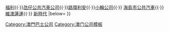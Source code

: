 {{Navbox
|name   = 澳門巴士公司
|image  = [[File:BSicon BUS.svg|70px]]
|titlestyle = 
|belowstyle = 
|title  = {{flagicon|MAC}} [[澳門巴士|澳門巴士公司]]
|group1 = [[新福利集團]]
|list1  = [[澳門新福利公共汽車|新福利]]
|group2 = [[南光集團]]
|list2  = [[澳門公共汽車股份有限公司|澳巴]]
|group3 = [[廣東省交通集團]]
|list3  = [[岐關車路有限公司|岐關]]
|group4 = 已結業或合併
|list4  = [[澳門福利公共汽車股份有限公司|澳門公共汽車公司]]{{·}}[[澳門福利公共汽車股份有限公司|福利]]{{·}}[[澳門公共汽車有限公司|氹仔公共汽車公司]]{{·}}[[澳門公共汽車有限公司|路環利安]]{{·}}[[澳門公共汽車有限公司|小輪公司]]{{·}} [[澳門公共汽車有限公司|海島市公共汽車]]{{·}}[[維澳蓮運]]{{·}} [[澳門新時代公共汽車|新時代]]
|below=
}}
<noinclude>
[[Category:澳門巴士公司]]
[[Category:澳门公司模板]]
</noinclude>